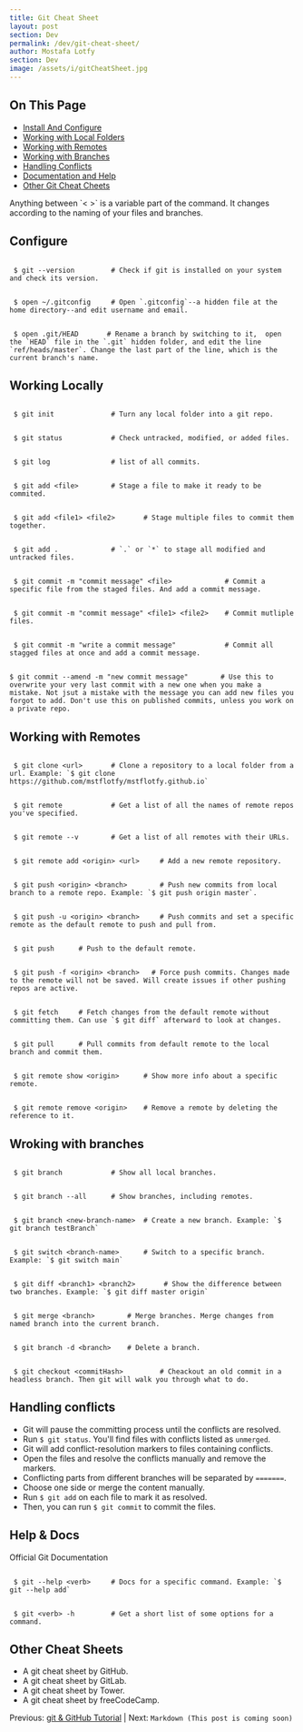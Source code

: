 ```yaml
---
title: Git Cheat Sheet
layout: post
section: Dev
permalink: /dev/git-cheat-sheet/
author: Mostafa Lotfy
section: Dev
image: /assets/i/gitCheatSheet.jpg
---
```


## On This Page

- [Install And Configure](#install)
- [Working with Local Folders](#local)
- [Working with Remotes](#remote)
- [Working with Branches](#branches)
- [Handling Conflicts](#conflicts)
- [Documentation and Help](#docs)
- [Other Git Cheat Cheets](#other)

<p class="call-out">
  Anything between `< >` is a variable part of the command. It changes according to the naming of your files and branches.
</p>

## <a name="install"></a>Configure


```

 $ git --version         # Check if git is installed on your system and check its version.

```


```

 $ open ~/.gitconfig     # Open `.gitconfig`--a hidden file at the home directory--and edit username and email.

```


```

 $ open .git/HEAD       # Rename a branch by switching to it,  open the `HEAD` file in the `.git` hidden folder, and edit the line `ref/heads/master`. Change the last part of the line, which is the current branch's name.

```

## <a name="local"></a>**Working Locally**

```

 $ git init              # Turn any local folder into a git repo.

```

```

 $ git status            # Check untracked, modified, or added files.

```

```

 $ git log               # list of all commits.

```

```

 $ git add <file>        # Stage a file to make it ready to be commited.

```

```

 $ git add <file1> <file2>       # Stage multiple files to commit them together.

```

```

 $ git add .             # `.` or `*` to stage all modified and untracked files.

```

```

 $ git commit -m "commit message" <file>             # Commit a specific file from the staged files. And add a commit message.

```

```

 $ git commit -m "commit message" <file1> <file2>    # Commit mutliple files.

```

```

 $ git commit -m "write a commit message"            # Commit all stagged files at once and add a commit message.

```

```

$ git commit --amend -m "new commit message"		# Use this to overwrite your very last commit with a new one when you make a mistake. Not jsut a mistake with the message you can add new files you forgot to add. Don't use this on published commits, unless you work on a private repo.

```

## <a name="remote"></a> **Working with Remotes**

```

 $ git clone <url>       # Clone a repository to a local folder from a url. Example: `$ git clone https://github.com/mstflotfy/mstflotfy.github.io`

```

```

 $ git remote            # Get a list of all the names of remote repos you've specified.

```

```

 $ git remote --v        # Get a list of all remotes with their URLs.

```

```

 $ git remote add <origin> <url>     # Add a new remote repository.

```

```

 $ git push <origin> <branch>        # Push new commits from local branch to a remote repo. Example: `$ git push origin master`.

```

```

 $ git push -u <origin> <branch>     # Push commits and set a specific remote as the default remote to push and pull from.

```

```

 $ git push      # Push to the default remote.

```

```

 $ git push -f <origin> <branch>   # Force push commits. Changes made to the remote will not be saved. Will create issues if other pushing repos are active.  

```

```

 $ git fetch     # Fetch changes from the default remote without committing them. Can use `$ git diff` afterward to look at changes.

```

```

 $ git pull      # Pull commits from default remote to the local branch and commit them.

```

```

 $ git remote show <origin>      # Show more info about a specific remote.

```

```

 $ git remote remove <origin>    # Remove a remote by deleting the reference to it.

```

## <a name="branches"></a> **Wroking with branches**

```

 $ git branch            # Show all local branches.

```

```

 $ git branch --all      # Show branches, including remotes.

```

```

 $ git branch <new-branch-name>  # Create a new branch. Example: `$ git branch testBranch`

```

```

 $ git switch <branch-name>      # Switch to a specific branch. Example: `$ git switch main`

```

```

 $ git diff <branch1> <branch2>       # Show the difference between two branches. Example: `$ git diff master origin`

```

```

 $ git merge <branch>        # Merge branches. Merge changes from named branch into the current branch.

```

```

 $ git branch -d <branch>    # Delete a branch.

```

```

 $ git checkout <commitHash>         # Cheackout an old commit in a headless branch. Then git will walk you through what to do.

```

## <a name="conflicts"></a> **Handling conflicts**

- Git will pause the committing process until the conflicts are resolved.
- Run `$ git status`. You'll find files with conflicts listed as `unmerged`.
- Git will add conflict-resolution markers to files containing conflicts.
- Open the files and resolve the conflicts manually and remove the markers.
- Conflicting parts from different branches will be separated by `=======`.
- Choose one side or merge the content manually.
- Run `$ git add` on each file to mark it as resolved.
- Then, you can run `$ git commit` to commit the files.



## <a name="docs"></a> **Help & Docs**

<CustomLink href="https://git-scm.com/docs">Official Git Documentation</CustomLink>


```

 $ git --help <verb>     # Docs for a specific command. Example: `$ git --help add`

```

```

 $ git <verb> -h         # Get a short list of some options for a command.

```

## <a name="other"></a> **Other Cheat Sheets**

- <CustomLink href="https://training.github.com/downloads/github-git-cheat-sheet/">A git cheat sheet by GitHub.</CustomLink>
- <CustomLink href="https://about.gitlab.com/images/press/git-cheat-sheet.pdf">A git cheat sheet by GitLab.</CustomLink>
- <CustomLink href="https://www.git-tower.com/blog/git-cheat-sheet/">A git cheat sheet by Tower.</CustomLink>
- <CustomLink href="https://www.freecodecamp.org/news/git-cheat-sheet/">A git cheat sheet by freeCodeCamp.</CustomLink>



Previous: [git & GitHub Tutorial](/dev/git-github-tutorial-very-beginner/)  | Next: `Markdown (This post is coming soon)`
